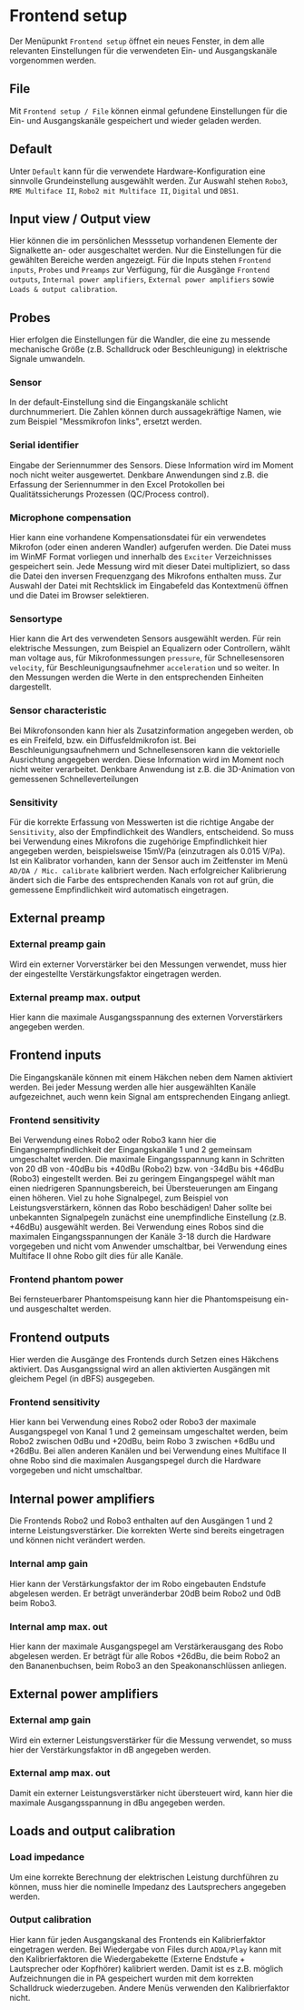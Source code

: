 # Frontend setup

Der Menüpunkt ``Frontend setup`` öffnet ein neues Fenster, in dem alle relevanten Einstellungen für die verwendeten Ein- und Ausgangskanäle vorgenommen werden.

## File

Mit ``Frontend setup / File`` können einmal gefundene Einstellungen für die Ein- und Ausgangskanäle gespeichert und wieder geladen werden.

## Default

Unter ``Default`` kann für die verwendete Hardware-Konfiguration eine sinnvolle Grundeinstellung ausgewählt werden. Zur Auswahl stehen ``Robo3``, ``RME Multiface II``, ``Robo2 mit Multiface II``, ``Digital`` und ``DBS1``.

## Input view / Output view

Hier können die im persönlichen Messsetup vorhandenen Elemente der Signalkette an- oder ausgeschaltet werden. Nur die Einstellungen für die gewählten Bereiche werden angezeigt. Für die Inputs stehen ``Frontend inputs``, ``Probes`` und ``Preamps`` zur Verfügung, für die Ausgänge ``Frontend outputs``, ``Internal power amplifiers``, ``External power amplifiers`` sowie ``Loads & output calibration``.

## Probes

Hier erfolgen die Einstellungen für die Wandler, die eine zu messende mechanische Größe (z.B. Schalldruck oder Beschleunigung) in elektrische Signale umwandeln.

### Sensor

In der default-Einstellung sind die Eingangskanäle schlicht durchnummeriert. Die Zahlen können durch aussagekräftige Namen, wie zum Beispiel "Messmikrofon links", ersetzt werden.

### Serial identifier

Eingabe der Seriennummer des Sensors. Diese Information wird im Moment noch nicht weiter ausgewertet. Denkbare Anwendungen sind z.B. die Erfassung der Seriennummer in den Excel Protokollen bei Qualitätssicherungs Prozessen (QC/Process control).

### Microphone compensation

Hier kann eine vorhandene Kompensationsdatei für ein verwendetes Mikrofon (oder einen anderen Wandler) aufgerufen werden. Die Datei muss im WinMF Format vorliegen und innerhalb des ``Exciter`` Verzeichnisses gespeichert sein. Jede Messung wird mit dieser Datei multipliziert, so dass die Datei den inversen Frequenzgang des Mikrofons enthalten muss. Zur Auswahl der Datei mit Rechtsklick im Eingabefeld das Kontextmenü öffnen und die Datei im Browser selektieren.

### Sensortype

Hier kann die Art des verwendeten Sensors ausgewählt werden. Für rein elektrische Messungen, zum Beispiel an Equalizern oder Controllern, wählt man voltage aus, für Mikrofonmessungen ``pressure``, für Schnellesensoren ``velocity``, für Beschleunigungsaufnehmer ``acceleration`` und so weiter. In den Messungen werden die Werte in den entsprechenden Einheiten dargestellt.

### Sensor characteristic

Bei Mikrofonsonden kann hier als Zusatzinformation angegeben werden, ob es ein Freifeld, bzw. ein Diffusfeldmikrofon ist. Bei Beschleunigungsaufnehmern und Schnellesensoren kann die vektorielle Ausrichtung angegeben werden. Diese Information wird im Moment noch nicht weiter verarbeitet. Denkbare Anwendung ist z.B. die 3D-Animation von gemessenen Schnelleverteilungen

### Sensitivity

Für die korrekte Erfassung von Messwerten ist die richtige Angabe der ``Sensitivity``, also der Empfindlichkeit des Wandlers, entscheidend. So muss bei Verwendung eines Mikrofons die zugehörige Empfindlichkeit hier angegeben werden, beispielsweise 15mV/Pa (einzutragen als 0.015 V/Pa). Ist ein Kalibrator vorhanden, kann der Sensor auch im Zeitfenster im Menü ``AD/DA / Mic. calibrate`` kalibriert werden. Nach erfolgreicher Kalibrierung ändert sich die Farbe des entsprechenden Kanals von rot auf grün, die gemessene Empfindlichkeit wird automatisch eingetragen.

## External preamp

### External preamp gain

Wird ein externer Vorverstärker bei den Messungen verwendet, muss hier der eingestellte Verstärkungsfaktor eingetragen werden.

### External preamp max. output

Hier kann die maximale Ausgangsspannung des externen Vorverstärkers angegeben werden.

## Frontend inputs

Die Eingangskanäle können mit einem Häkchen neben dem Namen aktiviert werden. Bei jeder Messung werden alle hier ausgewählten Kanäle aufgezeichnet, auch wenn kein Signal am entsprechenden Eingang anliegt.

### Frontend sensitivity

Bei Verwendung eines Robo2 oder Robo3 kann hier die Eingangsempfindlichkeit der Eingangskanäle 1 und 2 gemeinsam umgeschaltet werden. Die maximale Eingangsspannung kann in Schritten von 20 dB von -40dBu bis +40dBu (Robo2) bzw. von -34dBu bis +46dBu (Robo3) eingestellt werden. Bei zu geringem Eingangspegel wählt man einen niedrigeren Spannungsbereich, bei Übersteuerungen am Eingang einen höheren. Viel zu hohe Signalpegel, zum Beispiel von Leistungsverstärkern, können das Robo beschädigen! Daher sollte bei unbekannten Signalpegeln zunächst eine unempfindliche Einstellung (z.B. +46dBu) ausgewählt werden. Bei Verwendung eines Robos sind die maximalen Eingangsspannungen der Kanäle 3-18 durch die Hardware vorgegeben und nicht vom Anwender umschaltbar, bei Verwendung eines Multiface II ohne Robo gilt dies für alle Kanäle.

### Frontend phantom power

Bei fernsteuerbarer Phantomspeisung kann hier die Phantomspeisung ein- und ausgeschaltet werden.
## Frontend outputs

Hier werden die Ausgänge des Frontends durch Setzen eines Häkchens aktiviert. Das Ausgangssignal wird an allen aktivierten Ausgängen mit gleichem Pegel (in dBFS) ausgegeben.

### Frontend sensitivity

Hier kann bei Verwendung eines Robo2 oder Robo3 der maximale Ausgangspegel von Kanal 1 und 2 gemeinsam umgeschaltet werden, beim Robo2 zwischen 0dBu und +20dBu, beim Robo 3 zwischen +6dBu und +26dBu. Bei allen anderen Kanälen und bei Verwendung eines Multiface II ohne Robo sind die maximalen Ausgangspegel durch die Hardware vorgegeben und nicht umschaltbar.

## Internal power amplifiers

Die Frontends Robo2 und Robo3 enthalten auf den Ausgängen 1 und 2 interne Leistungsverstärker. Die korrekten Werte sind bereits eingetragen und können nicht verändert werden.

### Internal amp gain

Hier kann der Verstärkungsfaktor der im Robo eingebauten Endstufe abgelesen werden. Er beträgt unveränderbar 20dB beim Robo2 und 0dB beim Robo3.

### Internal amp max. out

Hier kann der maximale Ausgangspegel am Verstärkerausgang des Robo abgelesen werden. Er beträgt für alle Robos +26dBu, die beim Robo2 an den Bananenbuchsen, beim Robo3 an den Speakonanschlüssen anliegen.

## External power amplifiers

### External amp gain

Wird ein externer Leistungsverstärker für die Messung verwendet, so muss hier der Verstärkungsfaktor in dB angegeben werden.

### External amp max. out

Damit ein externer Leistungsverstärker nicht übersteuert wird, kann hier die maximale Ausgangsspannung in dBu angegeben werden.

## Loads and output calibration

### Load impedance

Um eine korrekte Berechnung der elektrischen Leistung durchführen zu können, muss hier die nominelle Impedanz des Lautsprechers angegeben werden.

### Output calibration

Hier kann für jeden Ausgangskanal des Frontends ein Kalibrierfaktor eingetragen werden. Bei Wiedergabe von Files durch ``ADDA/Play`` kann mit den Kalibrierfaktoren die Wiedergabekette (Externe Endstufe + Lautsprecher oder Kopfhörer) kalibriert werden. Damit ist es z.B. möglich Aufzeichnungen die in PA gespeichert wurden mit dem korrekten Schalldruck wiederzugeben. Andere Menüs verwenden den Kalibrierfaktor nicht.